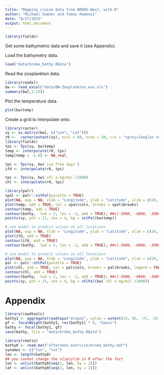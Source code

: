```yaml
---
title: "Mapping cruise data from BROKE-West, with R"
author: "Michael Sumner and Tomas Remenyi"
date: "8/27/2015"
output: html_document
---
```


```r
library(fields)
```

Get some bathymetric data and save it (see Appendix). 

Load the bathymetry data. 
```r
load("data/broke_bathy.RData")
```

Read the zooplankton data. 

```r
library(readxl)
bw <- read_excel("data/BW-Zooplankton_env.xls")
summary(bw[,1:10])

```

Plot the temperature data. 

```r
plot(bw$temp)
```

Create a grid to interpolate onto. 

```r
library(raster)
xy <- as.matrix(bw[, c("Lon", "Lat")])
r0 <-  raster(extent(xy), ncol = 60, nrow = 50, crs = "+proj=longlat +ellps=WGS84 +datum=WGS84 +no_defs +towgs84=0,0,0")
library(fields)
tps <- Tps(xy, bw$temp)
temp <- interpolate(r0, tps)
temp[temp < -1.8] <- NA_real_

tps <- Tps(xy, bw$`ice free days`)
ifd <- interpolate(r0, tps)

tps <- Tps(xy, bw$`chl a mg/m2)`/1000)
chl <- interpolate(r0, tps)

library(palr)
spal <- palr::sstPal(palette = TRUE)
plot(NA, asp = NA, xlab = "Longitude", ylab = "Latitude", xlim = c(20, 90), ylim = c(-70, -60))
plot(temp, add = TRUE, col = spal$cols, breaks = spal$breaks)
contour(temp, add = TRUE)
contour(bathy,  lwd = 2, lev = -1, add = TRUE); ##c(-5000, -4000, -3000, -500, -200))
points(xy, pch = 21, cex = 4, bg = sstPal(bw$temp))

# use model to predict values at all locations
plot(NA, asp = NA, xlab = "Longitude", ylab = "Latitude", xlim = c(20, 90), ylim = c(-70, -60))
plot(ifd, add = TRUE)
contour(ifd, add = TRUE)
contour(bathy,  lwd = 2, lev = -1, add = TRUE); ##c(-5000, -4000, -3000, -500, -200))

# use model to predict values at all locations
plot(NA, asp = NA, xlab = "Longitude", ylab = "Latitude", xlim = c(20, 90), ylim = c(-70, -60))
pal <- palr::chlPal(palette = TRUE)
plot(chl, add = TRUE, col = pal$cols, breaks = pal$breaks, legend = FALSE)
contour(chl, add = TRUE)
contour(bathy,  lwd = 2, lev = -1, add = TRUE); ##c(-5000, -4000, -3000, -500, -200))
points(xy, pch = 21, cex = 4, bg = chlPal(bw$`chl a mg/m2)`/1000))


```


# Appendix

```r
library(raadtools)
bathy1 <- aggregate(readtopo("etopo2", xylim = extent(15, 95, -75, -55)) , fact = 2, fun = mean)
gf <- focalWeight(bathy1, res(bathy1) * 6, "Gauss")
bathy <- focal(bathy1, gf)
save(bathy, file = "data/broke_bathy.RData")

```
```r
library(rmatio)
bathy0 <- read.mat("afternoon_exercise/broke_bathy.mat")
xynames <- c("lon", "lat")
len <- length(bathy0)
## you cannot change the xlim/ylim in R after the fact
lon <- unlist(bathy0[seq(1, len, by = 2)])
lat <- unlist(bathy0[seq(2, len, by = 2)])

```
